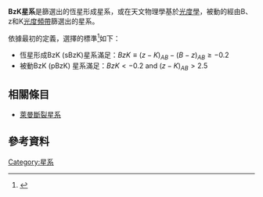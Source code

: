 '''BzK星系'''是篩選出的恆星形成星系，或在天文物理學基於[[光度學_(天文學)|光度學]]，被動的經由B、z和K[[測光系統|光度頻帶]]篩選出的星系。

依據最初的定義，選擇的標準<ref name="harvard">{{cite web|url=http://adsabs.harvard.edu/abs/2004ApJ...617..746D|title=A New Photometric Technique for the Joint Selection of Star-forming and Passive|publisher=adsabs.harvard.edu|accessdate=2014-05-13|archive-date=2014-06-26|archive-url=https://web.archive.org/web/20140626114516/http://adsabs.harvard.edu/abs/2004ApJ...617..746D|dead-url=no}}</ref>如下：

* 恆星形成BzK (sBzK)星系滿足：<math> BzK \equiv (z-K)_{AB} - (B-z)_{AB} \geq -0.2</math>
* 被動BzK (pBzK) 星系滿足：<math> BzK < -0.2</math> and <math>(z-K)_{AB} > 2.5</math>

== 相關條目 ==
* [[萊曼斷裂星系|萊曼斷裂星系]]

== 參考資料 ==
{{reflist}}

[[Category:星系|Category:星系]]